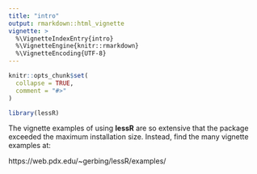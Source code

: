 ```yaml
---
title: "intro"
output: rmarkdown::html_vignette
vignette: >
  %\VignetteIndexEntry{intro}
  %\VignetteEngine{knitr::rmarkdown}
  %\VignetteEncoding{UTF-8}
---
```


```r
knitr::opts_chunk$set(
  collapse = TRUE,
  comment = "#>"
)
```

```r
library(lessR)
```

The vignette examples of using **lessR** are so extensive that the package exceeded the maximum installation size. Instead, find the many vignette examples at:

https://web.pdx.edu/~gerbing/lessR/examples/
